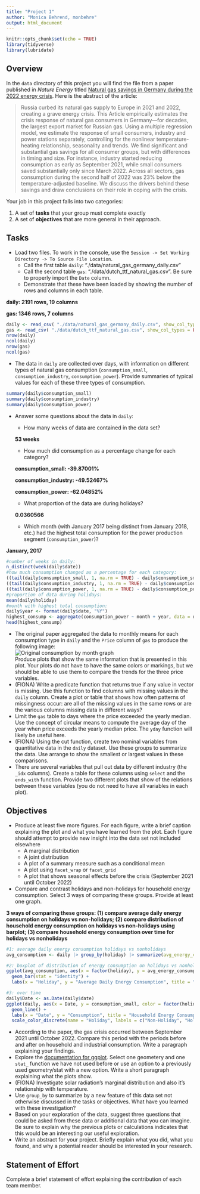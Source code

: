 ```yaml
---
title: "Project 1"
author: "Monica Behrend, monbehre"
output: html_document
---
```


```r
knitr::opts_chunk$set(echo = TRUE)
library(tidyverse)
library(lubridate)
```

## Overview

In the `data` directory of this project you will find the file from a paper published in *Nature Energy* titled [Natural gas savings in Germany during the 2022 energy crisis](https://www.nature.com/articles/s41560-023-01260-5). Here is the abstract of the article:

> Russia curbed its natural gas supply to Europe in 2021 and 2022, creating a grave energy crisis. This Article empirically estimates the crisis response of natural gas consumers in Germany—for decades, the largest export market for Russian gas. Using a multiple regression model, we estimate the response of small consumers, industry and power stations separately, controlling for the nonlinear temperature-heating relationship, seasonality and trends. We find significant and substantial gas savings for all consumer groups, but with differences in timing and size. For instance, industry started reducing consumption as early as September 2021, while small consumers saved substantially only since March 2022. Across all sectors, gas consumption during the second half of 2022 was 23% below the temperature-adjusted baseline. We discuss the drivers behind these savings and draw conclusions on their role in coping with the crisis.

Your job in this project falls into two categories:

1.  A set of **tasks** that your group must complete exactly
2.  A set of **objectives** that are more general in their approach.

## Tasks

-   Load two files. To work in the console, use the `Session -> Set Working Directory -> To Source File Location`.
    -   Call the first table `daily`: "./data/natural_gas_germany_daily.csv"
    -   Call the second table `gas`: "./data/dutch_ttf_natural_gas.csv". Be sure to properly import the `Date` column.
    -   Demonstrate that these have been loaded by showing the number of rows and columns in each table.

**daily: 2191 rows, 19 columns**

**gas: 1346 rows, 7 columns**

```r
daily <- read_csv( "./data/natural_gas_germany_daily.csv", show_col_types = FALSE)
gas <- read_csv( "./data/dutch_ttf_natural_gas.csv", show_col_types = FALSE)
nrow(daily)
ncol(daily)
nrow(gas)
ncol(gas)
```

-   The data in `daily` are collected over days, with information on different types of natural gas consumption (`consumption_small`, `consumption_industry`, `consumption_power`). Provide summaries of typical values for each of these three types of consumption.

```r
summary(daily$consumption_small)
summary(daily$consumption_industry)
summary(daily$consumption_power)
```

-   Answer some questions about the data in `daily`:

    -   How many weeks of data are contained in the data set?

    **53 weeks**

    -   How much did consumption as a percentage change for each category?

    **consumption_small: -39.87001%**

    **consumption_industry: -49.52467%**

    **consumption_power: -62.04852%**

    -   What proportion of the data are during holidays?

    **0.0360566**

    -   Which month (with January 2017 being distinct from January 2018, etc.) had the highest total consumption for the power production segment (`consumption_power`)?

**January, 2017**

```r
#number of weeks in daily:
n_distinct(week(daily$date))
#how much consumption changed as a percentage for each category:
((tail(daily$consumption_small, 1, na.rm = TRUE) - daily$consumption_small[366]) / daily$consumption_small[366]) * 100 #row 366 is first column with non-na value
((tail(daily$consumption_industry, 1, na.rm = TRUE) - daily$consumption_industry[1]) / daily$consumption_industry[1]) * 100
((tail(daily$consumption_power, 1, na.rm = TRUE) - daily$consumption_power[1]) / daily$consumption_power[1]) * 100
#proportion of data during holidays:
mean(daily$holiday)
#month with highest total consumption:
daily$year <- format(daily$date, "%Y")
highest_consump <- aggregate(consumption_power ~ month + year, data = daily, FUN = sum) |> arrange(desc(consumption_power))
head(highest_consump)


```

-   The original paper aggregated the data to monthly means for each consumption type in `daily` and the `Price` column of `gas` to produce the following image:<br/> ![Original consumption by month graph](proj1fig1.png)<br/> Produce plots that show the same information that is presented in this plot. Your plots do not have to have the same colors or markings, but we should be able to use them to compare the trends for the three price variables.
- (FIONA)  Write a predicate function that returns true if any value in vector is missing. Use this function to find columns with missing values in the `daily` column. Create a plot or table that shows how often patterns of missingness occur: are all of the missing values in the same rows or are the various columns missing data in different ways?
-   Limit the `gas` table to days where the price exceeded the yearly median. Use the concept of circular means to compute the average day of the year when price exceeds the yearly median price. The `yday` function will likely be useful here.
-  (FIONA) Using the cut function, create two nominal variables from quantitative data in the `daily` dataset. Use these groups to summarize the data. Use arrange to show the smallest or largest values in these comparisons.
-   There are several variables that pull out data by different industry (the `_idx` columns). Create a table for these columns using `select` and the `ends_with` function. Provide two different plots that show of the relations between these variables (you do not need to have all variables in each plot).

## Objectives

-   Produce at least five more figures. For each figure, write a brief caption explaining the plot and what you have learned from the plot. Each figure should attempt to provide new insight into the data set not included elsewhere
    -   A marginal distribution
    -   A joint distribution
    -   A plot of a summary measure such as a conditional mean
    -   A plot using `facet_wrap` or `facet_grid`
    -   A plot that shows seasonal effects before the crisis (September 2021 until October 2022)
-   Compare and contrast holidays and non-holidays for household energy consumption. Select 3 ways of comparing these groups. Provide at least one graph.

**3 ways of comparing these groups: (1) compare average daily energy consumption on holidays vs non-holidays; (2) compare distribution of household energy consumption on holidays vs non-holidays using barplot; (3) compare household energy consumption over time for holidays vs nonholidays**

```r
#1: average daily energy consumption holidays vs nonholidays
avg_consumption <- daily |> group_by(holiday) |> summarize(avg_energy_consumption = mean(consumption_small + consumption_industry + consumption_power, na.rm = TRUE))

#2: boxplot of distribution of energy consumption on holidays vs nonholidays
ggplot(avg_consumption, aes(x = factor(holiday), y = avg_energy_consumption, fill = factor(holiday))) +
  geom_bar(stat = "identity") +
  labs(x = "Holiday", y = "Average Daily Energy Consumption", title = "Average Daily Energy Consumption: Holidays vs. Non-Holidays") 

#3: over time
daily$Date <- as.Date(daily$date)
ggplot(daily, aes(x = Date, y = consumption_small, color = factor(holiday))) +
  geom_line() +
  labs(x = "Date", y = "Consumption", title = "Household Energy Consumption Over Time for Holidays vs. Non-Holidays") +
  scale_color_discrete(name = "Holiday", labels = c("Non-Holiday", "Holiday"))
```

-   According to the paper, the gas crisis occurred between September 2021 until October 2022. Compare this period with the periods before and after on household and industrial consumption. Write a paragraph explaining your findings.
-   Explore the [documentation for ggplot](https://ggplot2.tidyverse.org/). Select one geometery and one `stat_` function we have not used before or use an option to a previously used geometry/stat with a new option. Write a short paragraph explaining what the plots show.
-  (FIONA) Investigate solar radiation's marginal distribution and also it's relationship with temperature.
-   Use `group_by` to summarize by a new feature of this data set not otherwise discussed in the tasks or objectives. What have you learned with these investigation?
-   Based on your exploration of the data, suggest three questions that could be asked from these data or additional data that you can imagine. Be sure to explain why the previous plots or calculations indicates that this would be an interesting our useful exploration.
-   Write an abstract for your project. Briefly explain what you did, what you found, and why a potential reader should be interested in your research.

## Statement of Effort

Complete a brief statement of effort explaining the contribution of each team member.
